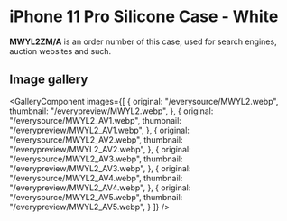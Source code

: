 
# iPhone 11 Pro Silicone Case - White

<Callout type='info' emoji='👉🏻'>**MWYL2ZM/A** is an order number of this case, used for search engines, auction websites and such.</Callout>

## Image gallery

<GalleryComponent
    images={[
      {
        original: "/everysource/MWYL2.webp",
        thumbnail: "/everypreview/MWYL2.webp",
      },
      {
        original: "/everysource/MWYL2_AV1.webp",
        thumbnail: "/everypreview/MWYL2_AV1.webp",
      },
      {
        original: "/everysource/MWYL2_AV2.webp",
        thumbnail: "/everypreview/MWYL2_AV2.webp",
      },
      {
        original: "/everysource/MWYL2_AV3.webp",
        thumbnail: "/everypreview/MWYL2_AV3.webp",
      },
      {
        original: "/everysource/MWYL2_AV4.webp",
        thumbnail: "/everypreview/MWYL2_AV4.webp",
      },
      {
        original: "/everysource/MWYL2_AV5.webp",
        thumbnail: "/everypreview/MWYL2_AV5.webp",
      }
    ]}
  />
